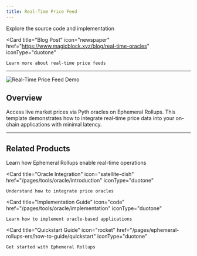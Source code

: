 ```yaml
---
title: Real-Time Price Feed
---
```


<CardGroup cols={2}>
  <Card
    title="View Repository"
    icon="github"
    href="https://github.com/magicblock-labs/starter-kits/tree/main/oracle-demo"
    iconType="duotone"
  >
    Explore the source code and implementation
  </Card>

  <Card
    title="Blog Post"
    icon="newspaper"
    href="https://www.magicblock.xyz/blog/real-time-oracles"
    iconType="duotone"
  >
    Learn more about real-time price feeds
  </Card>
</CardGroup>

---

<img src="/images/template_images/price_feed.png" alt="Real-Time Price Feed Demo" />

## Overview

Access live market prices via Pyth oracles on Ephemeral Rollups. This template demonstrates how to integrate real-time price data into your on-chain applications with minimal latency.

---

## Related Products

<CardGroup cols={2}>
  <Card
    title="Ephemeral Rollup"
    icon="waveform"
    href="/pages/ephemeral-rollups-ers/introduction/ephemeral-rollup"
    iconType="duotone"
  >
    Learn how Ephemeral Rollups enable real-time operations
  </Card>

  <Card
    title="Oracle Integration"
    icon="satellite-dish"
    href="/pages/tools/oracle/introduction"
    iconType="duotone"
  >
    Understand how to integrate price oracles
  </Card>

  <Card
    title="Implementation Guide"
    icon="code"
    href="/pages/tools/oracle/implementation"
    iconType="duotone"
  >
    Learn how to implement oracle-based applications
  </Card>

  <Card
    title="Quickstart Guide"
    icon="rocket"
    href="/pages/ephemeral-rollups-ers/how-to-guide/quickstart"
    iconType="duotone"
  >
    Get started with Ephemeral Rollups
  </Card>
</CardGroup>

